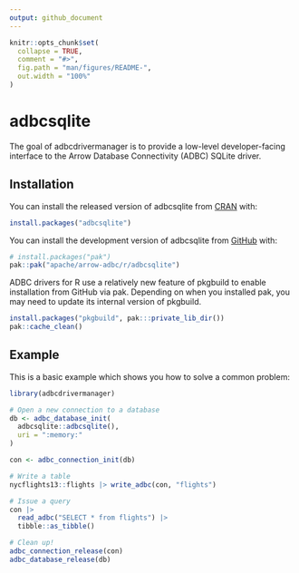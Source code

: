 ```yaml
---
output: github_document
---
```


<!---
  Licensed to the Apache Software Foundation (ASF) under one
  or more contributor license agreements.  See the NOTICE file
  distributed with this work for additional information
  regarding copyright ownership.  The ASF licenses this file
  to you under the Apache License, Version 2.0 (the
  "License"); you may not use this file except in compliance
  with the License.  You may obtain a copy of the License at
    http://www.apache.org/licenses/LICENSE-2.0
  Unless required by applicable law or agreed to in writing,
  software distributed under the License is distributed on an
  "AS IS" BASIS, WITHOUT WARRANTIES OR CONDITIONS OF ANY
  KIND, either express or implied.  See the License for the
  specific language governing permissions and limitations
  under the License.
-->

<!-- README.md is generated from README.Rmd. Please edit that file -->

```r
knitr::opts_chunk$set(
  collapse = TRUE,
  comment = "#>",
  fig.path = "man/figures/README-",
  out.width = "100%"
)
```

# adbcsqlite

<!-- badges: start -->
<!-- badges: end -->

The goal of adbcdrivermanager is to provide a low-level developer-facing interface
to the Arrow Database Connectivity (ADBC) SQLite driver.

## Installation

You can install the released version of adbcsqlite from [CRAN](https://cran.r-project.org/) with:

```r
install.packages("adbcsqlite")
```

You can install the development version of adbcsqlite from [GitHub](https://github.com/) with:

``` r
# install.packages("pak")
pak::pak("apache/arrow-adbc/r/adbcsqlite")
```

ADBC drivers for R use a relatively new feature of pkgbuild to enable installation from GitHub via pak. Depending on when you installed pak, you may need to update its internal version of pkgbuild.

``` r
install.packages("pkgbuild", pak:::private_lib_dir())
pak::cache_clean()
```

## Example

This is a basic example which shows you how to solve a common problem:

```r
library(adbcdrivermanager)

# Open a new connection to a database
db <- adbc_database_init(
  adbcsqlite::adbcsqlite(),
  uri = ":memory:"
)

con <- adbc_connection_init(db)

# Write a table
nycflights13::flights |> write_adbc(con, "flights")

# Issue a query
con |>
  read_adbc("SELECT * from flights") |>
  tibble::as_tibble()

# Clean up!
adbc_connection_release(con)
adbc_database_release(db)
```
